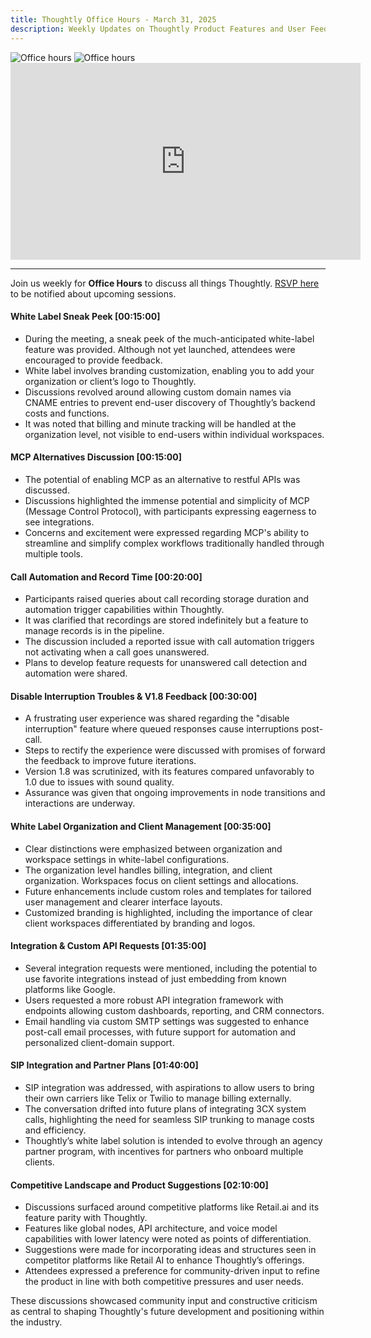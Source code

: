 ```yaml
---
title: Thoughtly Office Hours - March 31, 2025
description: Weekly Updates on Thoughtly Product Features and User Feedback
---
```


<img className="block dark:hidden mb-8" src="/images/misc/office-hours-light.svg" alt="Office hours" />
<img className="hidden dark:block mb-8" src="/images/misc/office-hours-dark.svg" alt="Office hours" />

<Frame caption="Thoughtly Office Hours - March 31, 2025">
	<iframe width="560" height="315" src="https://drive.google.com/file/d/1VJ47hWiOicTPxuLUJVs584gj-i2sGzxT/preview" title="Video player" frameborder="0" allow="accelerometer; autoplay; clipboard-write; encrypted-media; gyroscope; picture-in-picture; web-share" referrerpolicy="strict-origin-when-cross-origin" allowfullscreen></iframe>
</Frame>

---

Join us weekly for **Office Hours** to discuss all things Thoughtly. [RSVP here](https://thoughtly.com/office-hours) to be notified about upcoming sessions.

#### White Label Sneak Peek [00:15:00]

- During the meeting, a sneak peek of the much-anticipated white-label feature was provided. Although not yet launched, attendees were encouraged to provide feedback.
- White label involves branding customization, enabling you to add your organization or client’s logo to Thoughtly.
- Discussions revolved around allowing custom domain names via CNAME entries to prevent end-user discovery of Thoughtly’s backend costs and functions.
- It was noted that billing and minute tracking will be handled at the organization level, not visible to end-users within individual workspaces.

#### MCP Alternatives Discussion [00:15:00]

- The potential of enabling MCP as an alternative to restful APIs was discussed.
- Discussions highlighted the immense potential and simplicity of MCP (Message Control Protocol), with participants expressing eagerness to see integrations.
- Concerns and excitement were expressed regarding MCP's ability to streamline and simplify complex workflows traditionally handled through multiple tools.

#### Call Automation and Record Time [00:20:00]

- Participants raised queries about call recording storage duration and automation trigger capabilities within Thoughtly.
- It was clarified that recordings are stored indefinitely but a feature to manage records is in the pipeline.
- The discussion included a reported issue with call automation triggers not activating when a call goes unanswered.
- Plans to develop feature requests for unanswered call detection and automation were shared.

#### Disable Interruption Troubles & V1.8 Feedback [00:30:00]

- A frustrating user experience was shared regarding the "disable interruption" feature where queued responses cause interruptions post-call.
- Steps to rectify the experience were discussed with promises of forward the feedback to improve future iterations.
- Version 1.8 was scrutinized, with its features compared unfavorably to 1.0 due to issues with sound quality.
- Assurance was given that ongoing improvements in node transitions and interactions are underway.

#### White Label Organization and Client Management [00:35:00]

- Clear distinctions were emphasized between organization and workspace settings in white-label configurations.
- The organization level handles billing, integration, and client organization. Workspaces focus on client settings and allocations.
- Future enhancements include custom roles and templates for tailored user management and clearer interface layouts.
- Customized branding is highlighted, including the importance of clear client workspaces differentiated by branding and logos.

#### Integration & Custom API Requests [01:35:00]

- Several integration requests were mentioned, including the potential to use favorite integrations instead of just embedding from known platforms like Google.
- Users requested a more robust API integration framework with endpoints allowing custom dashboards, reporting, and CRM connectors.
- Email handling via custom SMTP settings was suggested to enhance post-call email processes, with future support for automation and personalized client-domain support.

#### SIP Integration and Partner Plans [01:40:00]

- SIP integration was addressed, with aspirations to allow users to bring their own carriers like Telix or Twilio to manage billing externally.
- The conversation drifted into future plans of integrating 3CX system calls, highlighting the need for seamless SIP trunking to manage costs and efficiency.
- Thoughtly’s white label solution is intended to evolve through an agency partner program, with incentives for partners who onboard multiple clients.

#### Competitive Landscape and Product Suggestions [02:10:00]

- Discussions surfaced around competitive platforms like Retail.ai and its feature parity with Thoughtly.
- Features like global nodes, API architecture, and voice model capabilities with lower latency were noted as points of differentiation.
- Suggestions were made for incorporating ideas and structures seen in competitor platforms like Retail AI to enhance Thoughtly’s offerings.
- Attendees expressed a preference for community-driven input to refine the product in line with both competitive pressures and user needs.

These discussions showcased community input and constructive criticism as central to shaping Thoughtly's future development and positioning within the industry.


<NextSection
    title="Get Started"
    icon="rocket"
    href="https://auth.thought.ly/signup"
    description="Sign up for a free account and start building your Voice Agent today ->"
/>
